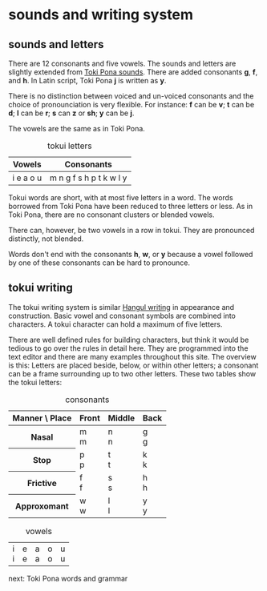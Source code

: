 
# sounds and writing system

## sounds and letters

There are 12 consonants and five vowels. The sounds and letters are slightly extended from [Toki Pona sounds](https://en.wikipedia.org/wiki/Toki_Pona#Phonology_and_phonotactics). There are added consonants **g**, **f**, and **h**. In Latin script, Toki Pona **j** is written as **y**.

There is no distinction between voiced and un-voiced consonants and the choice of pronounciation is very flexible. For instance: **f** can be **v**; **t** can be **d**; **l** can be **r**; **s** can **z** or **sh**; **y** can be **j**.

The vowels are the same as in Toki Pona.

<table className="table-fixed">
  <caption>tokui letters</caption>
  <thead>
    <tr>
      <th className="border">Vowels</th>
      <th className="border">Consonants</th>
    </tr>
  </thead>
  <tbody>
    <tr>
      <td className="border">i e a o u</td>
      <td className="border">m n g f s h p t k w l y</td>
    </tr>
  </tbody>
</table>

Tokui words are short, with at most five letters in a word. The words borrowed from Toki Pona have been reduced to three letters or less. As in Toki Pona, there are no consonant clusters or blended vowels.

There can, however, be two vowels in a row in tokui. They are pronounced distinctly, not blended.

Words don't end with the consonants **h**, **w**, or **y** because a vowel followed by one of these consonants can be hard to pronounce.

## tokui writing

The tokui writing system is similar [Hangul writing](https://en.wikipedia.org/wiki/Hangul) in appearance and construction. Basic vowel and consonant symbols are combined into characters. A tokui character can hold a maximum of five letters.

There are well defined rules for building characters, but think it would be tedious to go over the rules in detail here. They are programmed into the text editor and there are many examples throughout this site. The overview is this: Letters are placed beside, below, or within other letters; a consonant can be a frame surrounding up to two other letters. These two tables show the tokui letters:

<table className="table-fixed">
  <caption>consonants</caption>
  <thead>
    <tr>
      <th className="border">Manner \ Place</th>
      <th className="border">Front</th>
      <th className="border">Middle</th>
      <th className="border">Back</th>
    </tr>
  </thead>
  <tbody>
    <tr>
      <th className="border">Nasal</th>
      <td className="border">
        <div className="w-12">
          <WritingBlock>m</WritingBlock>
        </div>
        m
      </td>
      <td className="border">
        <div className="w-12">
          <WritingBlock>n</WritingBlock>
        </div>
        n
      </td>
      <td className="border">
        <div className="w-12">
          <WritingBlock>g</WritingBlock>
        </div>
        g
      </td>
    </tr>
    <tr>
      <th className="border">Stop</th>
      <td className="border">
        <div className="w-12">
          <WritingBlock>p</WritingBlock>
        </div>
        p
      </td>
      <td className="border">
        <div className="w-12">
          <WritingBlock>t</WritingBlock>
        </div>
        t
      </td>
      <td className="border">
        <div className="w-12">
          <WritingBlock>k</WritingBlock>
        </div>
        k
      </td>
    </tr>
    <tr>
      <th className="border">Frictive</th>
      <td className="border">
        <div className="w-12">
          <WritingBlock>f</WritingBlock>
        </div>
        f
      </td>
      <td className="border">
        <div className="w-12">
          <WritingBlock>s</WritingBlock>
        </div>
        s
      </td>
      <td className="border">
        <div className="w-12">
          <WritingBlock>h</WritingBlock>
        </div>
        h
      </td>
    </tr>
    <tr>
      <th className="border">Approxomant</th>
      <td className="border">
        <div className="w-12">
          <WritingBlock>w</WritingBlock>
        </div>
        w
      </td>
      <td className="border">
        <div className="w-12">
          <WritingBlock>l</WritingBlock>
        </div>
        l
      </td>
      <td className="border">
        <div className="w-12">
          <WritingBlock>y</WritingBlock>
        </div>
        y
      </td>
    </tr>
  </tbody>
</table>
<table className="table-fixed">
  <caption>vowels</caption>
  <tbody>
    <tr>
      <td className="border">
        <div className="w-12">
          <WritingBlock>i</WritingBlock>
        </div>
        i
      </td>
      <td className="border">
        <div className="w-12">
          <WritingBlock>e</WritingBlock>
        </div>
        e
      </td>
      <td className="border">
        <div className="w-12">
          <WritingBlock>a</WritingBlock>
        </div>
        a
      </td>
      <td className="border">
        <div className="w-12">
          <WritingBlock>o</WritingBlock>
        </div>
        o
      </td>
      <td className="border">
        <div className="w-12">
          <WritingBlock>u</WritingBlock>
        </div>
        u
      </td>
    </tr>
  </tbody>
</table>

<Link href="/docs/toki-pona-words-grammar">next: Toki Pona words and grammar</Link>